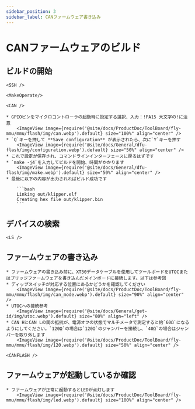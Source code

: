 ```yaml
---
sidebar_position: 3
sidebar_label: CANファームウェア書き込み
---
```




# CANファームウェアのビルド

## ビルドの開始

    <SSH />

    <MakeOperate/>

    <CAN />

    * GPIOピンをマイクロコントローラの起動時に設定する選択、入力：!PA15 大文字の!に注意
        <ImageView image={require('@site/docs/ProductDoc/ToolBoard/fly-mmu/mmu/flash/img/can.webp').default} size="100%" align="center" />
    * `Q`キーを押して **Save configuration** が表示されたら、次に`Y`キーを押す
        <ImageView image={require('@site/docs/General/dfu-flash/img/configuration.webp').default} size="50%" align="center" />
    * これで設定が保存され、コマンドラインインターフェースに戻るはずです
    * `make -j4`を入力してビルドを開始、時間がかかります
        <ImageView image={require('@site/docs/General/dfu-flash/img/make.webp').default} size="50%" align="center" />
    * 最後に以下の内容が出力されればビルド成功です

        ```bash
        Linking out/klipper.elf
        Creating hex file out/klipper.bin
        ```

## デバイスの検索

    <LS />


## ファームウェアの書き込み

    * ファームウェアの書き込み前に、XT30データケーブルを使用してツールボードをUTOCまたはブリッジファームウェアを書き込んだメインボードに接続します。以下は参考図
    * ディップスイッチが対応する位置にあるかどうかを確認してください
        <ImageView image={require('@site/docs/ProductDoc/ToolBoard/fly-mmu/mmu/flash/img/can_mode.webp').default} size="90%" align="center" />
    * UTOCへの接続参考
        <ImageView image={require('@site/docs/General/get-id/img/utoc.webp').default} size="80%" align="left" />
    * CAN HとCAN Lの間の抵抗が、電源オフの状態でマルチメータで測定すると約`60Ω`になるようにしてください。`120Ω`の場合は`120Ω`のジャンパーを接続し、`40Ω`の場合はジャンパーを取り外します
        <ImageView image={require('@site/docs/ProductDoc/ToolBoard/fly-mmu/mmu/flash/img/120.webp').default} size="50%" align="center" />

    <CANFLASH />

## ファームウェアが起動しているか確認

    * ファームウェアが正常に起動するとLEDが点灯します
        <ImageView image={require('@site/docs/ProductDoc/ToolBoard/fly-mmu/mmu/flash/img/led.webp').default} size="100%" align="center" />
